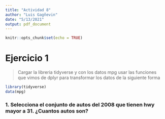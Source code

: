 ```yaml
---
title: "Actividad 8"
author: "Luis Gagñevin"
date: "5/13/2021"
output: pdf_document
---
```


```r
knitr::opts_chunk$set(echo = TRUE)
```

# Ejercicio 1

> Cargar la libreria tidyverse y con los datos mpg usar las funciones que vimos de dplyr para transformar los datos de la siguiente forma

```r
library(tidyverse)
data(mpg)
```


### 1. Selecciona el conjunto de autos del 2008 que tienen hwy mayor a 31. ¿Cuantos autos son?

